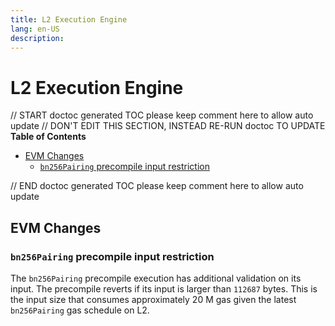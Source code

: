 ```yaml
---
title: L2 Execution Engine
lang: en-US
description:
---
```


# L2 Execution Engine

// START doctoc generated TOC please keep comment here to allow auto update
// DON'T EDIT THIS SECTION, INSTEAD RE-RUN doctoc TO UPDATE
**Table of Contents**

- [EVM Changes](#evm-changes)
  - [`bn256Pairing` precompile input restriction](#bn256pairing-precompile-input-restriction)

// END doctoc generated TOC please keep comment here to allow auto update

## EVM Changes

### `bn256Pairing` precompile input restriction

The `bn256Pairing` precompile execution has additional validation on its input.
The precompile reverts if its input is larger than `112687` bytes.
This is the input size that consumes approximately 20 M gas given the latest `bn256Pairing` gas schedule on L2.

